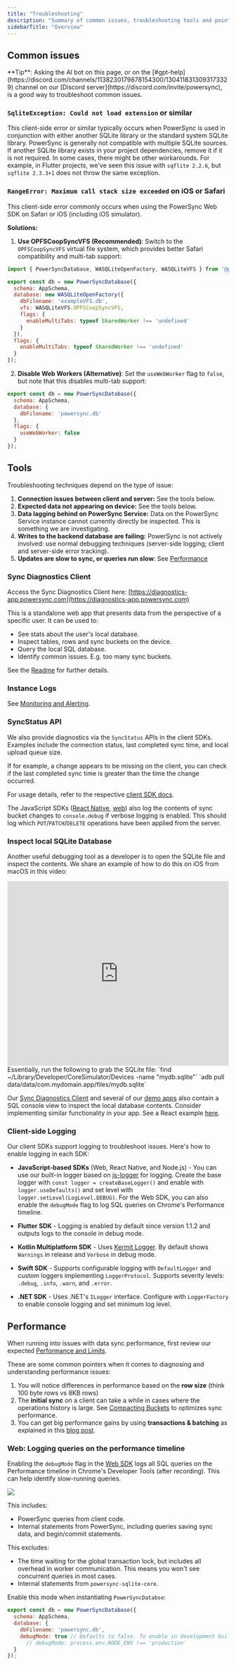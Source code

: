 ```yaml
---
title: "Troubleshooting"
description: "Summary of common issues, troubleshooting tools and pointers."
sidebarTitle: "Overview"
---
```


## Common issues

<Tip>
**Tip**: Asking the AI bot on this page, or on the [#gpt-help](https://discord.com/channels/1138230179878154300/1304118313093173329) channel on our [Discord server](https://discord.com/invite/powersync), is a good way to troubleshoot common issues.
</Tip>

### `SqliteException: Could not load extension` or similar

This client-side error or similar typically occurs when PowerSync is used in conjunction with either another SQLite library or the standard system SQLite library. PowerSync is generally not compatible with multiple SQLite sources. If another SQLite library exists in your project dependencies, remove it if it is not required. In some cases, there might be other workarounds. For example, in Flutter projects, we've seen this issue with `sqflite 2.2.6`, but `sqflite 2.3.3+1` does not throw the same exception.

### `RangeError: Maximum call stack size exceeded` on iOS or Safari

This client-side error commonly occurs when using the PowerSync Web SDK on Safari or iOS (including iOS simulator).

**Solutions:**

1. **Use OPFSCoopSyncVFS (Recommended)**: Switch to the `OPFSCoopSyncVFS` virtual file system, which provides better Safari compatibility and multi-tab support:

```js
import { PowerSyncDatabase, WASQLiteOpenFactory, WASQLiteVFS } from '@powersync/web';

export const db = new PowerSyncDatabase({
  schema: AppSchema,
  database: new WASQLiteOpenFactory({
    dbFilename: 'exampleVFS.db',
    vfs: WASQLiteVFS.OPFSCoopSyncVFS,
    flags: {
      enableMultiTabs: typeof SharedWorker !== 'undefined'
    }
  }),
  flags: {
    enableMultiTabs: typeof SharedWorker !== 'undefined'
  }
});
```

2. **Disable Web Workers (Alternative)**: Set the `useWebWorker` flag to `false`, but note that this disables multi-tab support:

```js
export const db = new PowerSyncDatabase({
  schema: AppSchema,
  database: {
    dbFilename: 'powersync.db'
  },
  flags: {
    useWebWorker: false
  }
});
```

## Tools

Troubleshooting techniques depend on the type of issue:

1. **Connection issues between client and server:** See the tools below.
2. **Expected data not appearing on device:** See the tools below.
3. **Data lagging behind on PowerSync Service:** Data on the PowerSync Service instance cannot currently directly be inspected. This is something we are investigating.
4. **Writes to the backend database are failing:** PowerSync is not actively involved: use normal debugging techniques (server-side logging; client and server-side error tracking).
5. **Updates are slow to sync, or queries run slow**: See [Performance](/resources/troubleshooting#performance)

### Sync Diagnostics Client

Access the Sync Diagnostics Client here: [https://diagnostics-app.powersync.com](https://diagnostics-app.powersync.com)

This is a standalone web app that presents data from the perspective of a specific user. It can be used to:

* See stats about the user's local database.
* Inspect tables, rows and sync buckets on the device.
* Query the local SQL database.
* Identify common issues. E.g. too many sync buckets.

See the [Readme](https://github.com/powersync-ja/powersync-js/tree/main/tools/diagnostics-app) for further details.

### Instance Logs

See [Monitoring and Alerting](/usage/tools/monitoring-and-alerting).


### SyncStatus API

We also provide diagnostics via the `SyncStatus` APIs in the client SDKs. Examples include the connection status, last completed sync time, and local upload queue size.

If for example, a change appears to be missing on the client, you can check if the last completed sync time is greater than the time the change occurred.

For usage details, refer to the respective [client SDK docs](/client-sdk-references/introduction).

The JavaScript SDKs ([React Native](/client-sdk-references/react-native-and-expo), [web](/client-sdk-references/javascript-web)) also log the contents of sync bucket changes to `console.debug` if verbose logging is enabled. This should log which `PUT`/`PATCH`/`DELETE` operations have been applied from the server.

### Inspect local SQLite Database

Another useful debugging tool as a developer is to open the SQLite file and inspect the contents. We share an example of how to do this on iOS from macOS in this video:
<iframe width="100%" height="420" src="https://www.youtube.com/embed/tl-T3I-cuw8?si=soUvsLKX54YdPntz" title="YouTube video player" frameborder="0" allow="accelerometer; autoplay; clipboard-write; encrypted-media; gyroscope; picture-in-picture; web-share" referrerpolicy="strict-origin-when-cross-origin" allowfullscreen></iframe>
Essentially, run the following to grab the SQLite file:
<Tabs>
  <Tab title="iOS">
`find ~/Library/Developer/CoreSimulator/Devices -name "mydb.sqlite"`
  </Tab>
  <Tab title="Android">
`adb pull data/data/com.mydomain.app/files/mydb.sqlite`
  </Tab>
</Tabs>

Our [Sync Diagnostics Client](/resources/troubleshooting#sync-diagnostics-client) and several of our [demo apps](/resources/demo-apps-example-projects) also contain a SQL console view to inspect the local database contents. Consider implementing similar functionality in your app. See a React example [here](https://github.com/powersync-ja/powersync-js/blob/main/tools/diagnostics-app/src/app/views/sql-console.tsx).

### Client-side Logging

Our client SDKs support logging to troubleshoot issues. Here's how to enable logging in each SDK:

* **JavaScript-based SDKs** (Web, React Native, and Node.js) - You can use our built-in logger based on [js-logger](https://www.npmjs.com/package/js-logger) for logging. Create the base logger with `const logger = createBaseLogger()` and enable with `logger.useDefaults()` and set level with `logger.setLevel(LogLevel.DEBUG)`. For the Web SDK, you can also enable the `debugMode` flag to log SQL queries on Chrome's Performance timeline.

* **Flutter SDK** - Logging is enabled by default since version 1.1.2 and outputs logs to the console in debug mode.

* **Kotlin Multiplatform SDK** - Uses [Kermit Logger](https://kermit.touchlab.co/docs/). By default shows `Warnings` in release and `Verbose` in debug mode.

* **Swift SDK** - Supports configurable logging with `DefaultLogger` and custom loggers implementing `LoggerProtocol`. Supports severity levels: `.debug`, `.info`, `.warn`, and `.error`.

* **.NET SDK** - Uses .NET's `ILogger` interface. Configure with `LoggerFactory` to enable console logging and set minimum log level.

## Performance

When running into issues with data sync performance, first review our expected [Performance and Limits](/resources/performance-and-limits).

These are some common pointers when it comes to diagnosing and understanding performance issues:

1. You will notice differences in performance based on the **row size** (think 100 byte rows vs 8KB rows)
2. The **initial sync** on a client can take a while in cases where the operations history is large. See [Compacting Buckets](/usage/lifecycle-maintenance/compacting-buckets) to optimizes sync performance.
3. You can get big performance gains by using **transactions & batching** as explained in this [blog post](https://www.powersync.com/blog/flutter-database-comparison-sqlite-async-sqflite-objectbox-isar).

### Web: Logging queries on the performance timeline

Enabling the `debugMode` flag in the [Web SDK](/client-sdk-references/javascript-web) logs all SQL queries on the Performance timeline in Chrome's Developer Tools (after recording). This can help identify slow-running queries.
<Frame>
  <img src="/images/resources/performance-timeline.png"/>
</Frame>

This includes:

* PowerSync queries from client code.
* Internal statements from PowerSync, including queries saving sync data, and begin/commit statements.

This excludes:

* The time waiting for the global transaction lock, but includes all overhead in worker communication. This means you won't see concurrent queries in most cases.
* Internal statements from `powersync-sqlite-core`.

Enable this mode when instantiating `PowerSyncDatabse`:

```js
export const db = new PowerSyncDatabase({
  schema: AppSchema,
  database: {
    dbFilename: 'powersync.db',
    debugMode: true // Defaults to false. To enable in development builds, use
      // debugMode: process.env.NODE_ENV !== 'production'
  }
});
```
